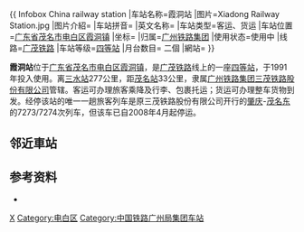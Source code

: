 {{ Infobox China railway station
|车站名称=霞洞站
|图片=Xiadong Railway Station.jpg
|图片介紹=
|车站拼音={{lang|la|Xiádòng Zhàn}}
|英文名称={{lang|en|Xiadong Railway Station}}
|车站类型=客运、货运
|车站位置={{CHN}}[[广东省|广东省]][[茂名市|茂名市]][[电白区|电白区]][[霞洞镇|霞洞镇]]
|坐标=
|归属=[[广州铁路集团|广州铁路集团]]
|使用状态=使用中
|线路=[[广茂铁路|广茂铁路]]
|车站等级=[[四等站_(中国大陆)|四等站]]
|月台数目= 二個
|網站=
}}

'''霞洞站'''位于[[广东省|广东省]][[茂名市|茂名市]][[电白区|电白区]][[霞洞镇|霞洞镇]]，是[[广茂铁路|广茂铁路]]线上的一座[[四等站|四等站]]，于1991年投入使用。离[[三水站|三水站]]277公里，距[[茂名站|茂名站]]33公里，隶属[[广州铁路集团|广州铁路集团]][[三茂铁路股份有限公司|三茂铁路股份有限公司]]管辖。客运可办理旅客乘降及行李、包裹托运；货运可办理整车货物到发。经停该站的唯一一趟旅客列车是原三茂铁路股份有限公司开行的[[肇庆站|肇庆]]-[[茂名东站|茂名东]]的7273/7274次列车，但该车已自2008年4月起停运。
== 邻近車站 ==
{{start rail box}}
{{s-inop|[[沙琅站|沙琅站]]|{{站|广州}}/{{站|石围塘}}方向}}
{{s-line|[[廣茂鐵路|廣茂鐵路]]|}}
{{s-inop|[[茂名東站|茂名東站]]|{{站|茂名}}方向}}
{{end box}}

==参考资料==
*{{Citation 
|last =孙本祥
|first =
|year=2003年
|title=《中国铁路站名词典》
|publisher=中国铁道出版社
|isbn=7-113-03941-3
}}

{{广茂铁路}}
{{China-rail-stub}}

[[Category:茂名市铁路车站|X]]
[[Category:电白区|Category:电白区]]
[[Category:中国铁路广州局集团车站|Category:中国铁路广州局集团车站]]